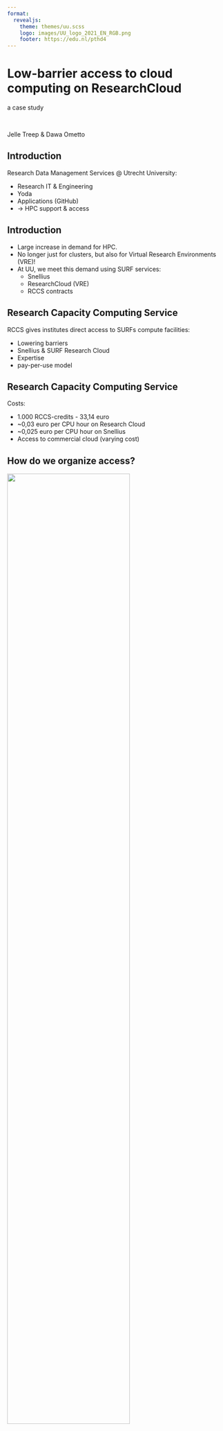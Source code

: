 ```yaml
--- 
format: 
  revealjs:
    theme: themes/uu.scss
    logo: images/UU_logo_2021_EN_RGB.png
    footer: https://edu.nl/pthd4
---
```


# Low-barrier access to cloud computing on ResearchCloud {data-background-color="#FFCD00"}

::: {.r-stack}
a case study
:::

::: {.r-stack}
<br/>
:::

::: {.r-stack}
Jelle Treep & Dawa Ometto
:::

::: {.footer}
:::

## Introduction
::: {.theme-section}

Research Data Management Services @ Utrecht University:

- Research IT & Engineering
- Yoda
- Applications (GitHub)
- &rarr; HPC support & access

:::

## Introduction
::: {.theme-section}

- Large increase in demand for HPC.
- No longer just for clusters, but also for Virtual Research Environments (VRE)!
- At UU, we meet this demand using SURF services:
    - Snellius
    - ResearchCloud (VRE)
    - RCCS contracts

:::

## Research Capacity Computing Service
::: {.theme-section}

RCCS gives institutes direct access to SURFs compute facilities:

- Lowering barriers 
- Snellius & SURF Research Cloud
- Expertise 
- pay-per-use model


:::

## Research Capacity Computing Service
::: {.theme-section}

Costs:

- 1.000 RCCS-credits - 33,14 euro
- ~0,03 euro per CPU hour on Research Cloud
- ~0,025 euro per CPU hour on Snellius
- Access to commercial cloud (varying cost)

:::

## How do we organize access?

![](images/website.png){width=75%}

- Intake with engineer (30 minutes)
- Starting budget of 10.000 credits
- &rarr; Onboarding time ~2 days

## Support

::: {.theme-section}

Support provided by Research Engineers:

- Getting started workshop (SRC)
- Catalog development (SRC)
- Basic user support (Snellius and SRC)
- Weekly walk-in hours
:::

## History
::: {.theme-section}
:::: {.columns}
::: {.column width=50%}
- RCCS @ UU runs for ~8 years (Kees van Eijden)
- From ~10 users to >100 users
    - 1 every 2 months to 5 per week (peak)
:::
::: {.column width=50%}
![RCCS reports](images/yearly_usage.png)
:::
::::
:::

## Research Cloud projects

::: {.theme-section}

:::: {.columns}
::: {.column width=50%}
![RCCS reports](images/src_budgets.png){width=100%}
:::
::: {.column width=50%}
<br>
<br>

| Faculty | Projects |
|---------|----------|
| Geosciences | 16 |
| Science | 28 |
| Humanities | 20 |
| Social Sciences | 17 |
| Law and Economics | 13 |
| Veterinary Medicine | 13 |

: {.striped}

:::
::::
:::

## CPU vs. GPU on Research Cloud

::: {.theme-section}
![RCCS reports](images/monthly_usage.png)
:::

##

::: {.theme-section}
![](images/small_compute.png)
:::

::: {.theme-section}
Source: [NWO](https://www.nwo.nl/en/researchprogrammes/computing-time-on-national-computer-facilities)
:::


## What do we learn from this?

- Large and growing demand for flexible HPC solutions
    - Small-medium (VRE) as well as large (Snellius) scale.
    - Across all faculties.
- RCCS starting budgets help researchers to conduct exploratory studies, often leading to larger projects.
    - 15 million credits granted after starting budget!

## What do we learn from this?

Success factors at UU:

- Close cooperation with SURF
- Low-barrier onboarding & support
- Engineering support
  - Reliable and reusable VRE environments
  - Hands-on customization
- Good relations with IT groups at faculties

## What do we learn from this?

Most importantly:

- Support team of engineers, developers, admins
  - since end of 2023: 1 dedicated engineer

## Future challenges

Challenges when scaling up further:

- Ensuring enough user support and intake capacity, together with faculties
- Meeting needs for custom engineering
- Billing recurring large users internally

## Links

- [HPC Support](https://www.uu.nl/en/research/research-data-management/tools/software-and-computing/high-performance-and-cloud-computing) @ UU [Research Data Management Services](https://www.uu.nl/en/research/research-data-management)
- [SURF RCCS Tariffs](https://www.uu.nl/en/research/research-data-management)


# {data-background-color="#FFCD00"}

![](images/UU_logo_2021_EN_RGB_payoff.png)
